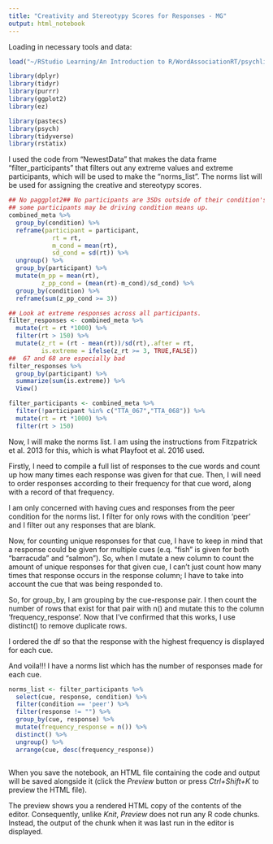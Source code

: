 ```yaml
---
title: "Creativity and Stereotypy Scores for Responses - MG"
output: html_notebook
---
```


Loading in necessary tools and data:

```r
load("~/RStudio Learning/An Introduction to R/WordAssociationRT/psychling/responses_metadata_2025-04-26_reformatted.Rdata")

library(dplyr)
library(tidyr)
library(purrr)
library(ggplot2)
library(ez)

library(pastecs)
library(psych)
library(tidyverse)
library(rstatix)
```

I used the code from "NewestData" that makes the data frame "filter_participants" that filters out any extreme values and extreme participants, which will be used to make the "norms_list". The norms list will be used for assigning the creative and stereotypy scores. 

```r
## No paggplot2## No participants are 3SDs outside of their condition's mean. But,
## some participants may be driving condition means up. 
combined_meta %>%
  group_by(condition) %>%
  reframe(participant = participant,
            rt = rt,
            m_cond = mean(rt),
            sd_cond = sd(rt)) %>%
  ungroup() %>%
  group_by(participant) %>%
  mutate(m_pp = mean(rt),
         z_pp_cond = (mean(rt)-m_cond)/sd_cond) %>%
  group_by(condition) %>%
  reframe(sum(z_pp_cond >= 3))

## Look at extreme responses across all participants.
filter_responses <- combined_meta %>%
  mutate(rt = rt *1000) %>%
  filter(rt > 150) %>%
  mutate(z_rt = (rt - mean(rt))/sd(rt),.after = rt,
         is.extreme = ifelse(z_rt >= 3, TRUE,FALSE))
##  67 and 68 are especially bad
filter_responses %>%
  group_by(participant) %>%
  summarize(sum(is.extreme)) %>%
  View()

filter_participants <- combined_meta %>%
  filter(!participant %in% c("TTA_067","TTA_068")) %>%
  mutate(rt = rt *1000) %>%
  filter(rt > 150)
```

Now, I will make the norms list. I am using the instructions from Fitzpatrick et al. 2013 for this, which is what Playfoot et al. 2016 used. 

Firstly, I need to compile a full list of responses to the cue words and count up how many times each response was given for that cue. Then, I will need to order responses according to their frequency for that cue word, along with a record of that frequency.

I am only concerned with having cues and responses from the peer condition for the norms list. I filter for only rows with the condition 'peer' and I filter out any responses that are blank.

Now, for counting unique responses for that cue, I have to keep in mind that a response could be given for multiple cues (e.q. "fish" is given for both "barracuda" and "salmon"). So, when I mutate a new column to count the amount of unique responses for that given cue, I can't just count how many times that response occurs in the response column; I have to take into account the cue that was being responded to.

So, for group_by, I am grouping by the cue-response pair. I then count the number of rows that exist for that pair with n() and mutate this to the column 'frequency_response'. 
Now that I've confirmed that this works, I use distinct() to remove duplicate rows.

I ordered the df so that the response with the highest frequency is displayed for each cue.

And voila!!! I have a norms list which has the number of responses made for each cue. 

```r

norms_list <- filter_participants %>%
  select(cue, response, condition) %>%
  filter(condition == 'peer') %>% 
  filter(response != "") %>% 
  group_by(cue, response) %>% 
  mutate(frequency_response = n()) %>% 
  distinct() %>% 
  ungroup() %>% 
  arrange(cue, desc(frequency_response))
  
```




When you save the notebook, an HTML file containing the code and output will be saved alongside it (click the *Preview* button or press *Ctrl+Shift+K* to preview the HTML file).

The preview shows you a rendered HTML copy of the contents of the editor. Consequently, unlike *Knit*, *Preview* does not run any R code chunks. Instead, the output of the chunk when it was last run in the editor is displayed.
